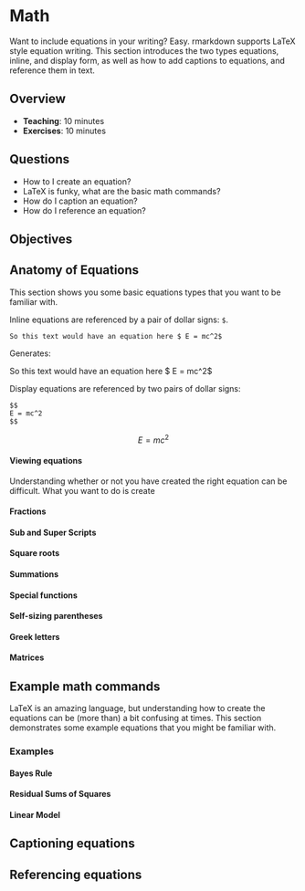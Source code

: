 # Math

Want to include equations in your writing? Easy. rmarkdown supports
LaTeX style equation writing. This section introduces the two types equations, inline, and display form, as well as how to add captions to equations, and reference them in text.

## Overview

* **Teaching**: 10 minutes
* **Exercises**: 10 minutes

## Questions

- How to I create an equation?
- LaTeX is funky, what are the basic math commands?
- How do I caption an equation?
- How do I reference an equation?

## Objectives

## Anatomy of Equations

This section shows you some basic equations types that you want to be familiar with.

Inline equations are referenced by a pair of dollar signs: `$`.

```
So this text would have an equation here $ E = mc^2$
```

Generates:

So this text would have an equation here $ E = mc^2$

Display equations are referenced by two pairs of dollar signs:

```
$$
E = mc^2
$$
```

$$
E = mc^2
$$

#### Viewing equations

Understanding whether or not you have created the right equation can be difficult. What you want to do is create

#### Fractions

#### Sub and Super Scripts

#### Square roots

#### Summations

#### Special functions

#### Self-sizing parentheses

#### Greek letters

#### Matrices

## Example math commands

LaTeX is an amazing language, but understanding how to create the equations can be (more than) a bit confusing at times. This section demonstrates some example equations that you might be familiar with.

### Examples

#### Bayes Rule

#### Residual Sums of Squares

#### Linear Model

## Captioning equations

## Referencing equations
